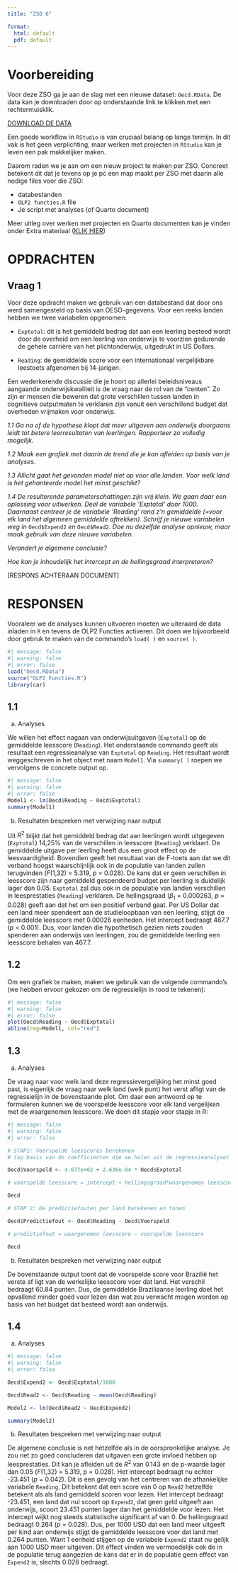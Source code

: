 ```yaml
---
title: "ZSO 6"

format: 
  html: default
  pdf: default
---
```

# Voorbereiding 

Voor deze ZSO ga je aan de slag met een nieuwe dataset: `Oecd.RData`. De data kan je downloaden door op onderstaande link te klikken met een rechtermuisklik.

[DOWNLOAD DE DATA](/ZSO/Oecd.RData)

::: callout-tip
Een goede workflow in `RStudio` is van cruciaal belang op lange termijn. In dit vak is het geen verplichting, maar werken met projecten in `RStudio` kan je leven een pak makkelijker maken.

Daarom raden we je aan om een nieuw project te maken per ZSO. Concreet betekent dit dat je tevens op je pc een map maakt per ZSO met daarin alle nodige files voor die ZSO:

-   databestanden
-   `OLP2 functies.R` file
-   Je script met analyses (of Quarto document)

Meer uitleg over werken met projecten en Quarto documenten kan je vinden onder Extra materiaal ([KLIK HIER](/Extra/Projecten.qmd))
:::

# OPDRACHTEN {.unnumbered}

## Vraag 1 {.unnumbered}

Voor deze opdracht maken we gebruik van een databestand dat door ons werd samengesteld op basis van OESO-gegevens. Voor een reeks landen hebben we twee variabelen opgenomen: 

- `Exptotal`: dit is het gemiddeld bedrag dat aan een leerling besteed wordt door de overheid om een leerling van onderwijs te voorzien gedurende de gehele carrière van het plichtonderwijs, uitgedrukt in US Dollars. 

- `Reading`: de gemiddelde score voor een internationaal vergelijkbare leestoets afgenomen bij 14-jarigen.

Een wederkerende discussie die je hoort op allerlei beleidsniveaus aangaande onderwijskwaliteit is de vraag naar de rol van de “centen”. Zo zijn er mensen die beweren dat grote verschillen tussen landen in cognitieve outputmaten te verklaren zijn vanuit een verschillend budget dat overheden vrijmaken voor onderwijs.

*1.1 Ga na of de hypothese klopt dat meer uitgaven aan onderwijs doorgaans leidt tot betere leerresultaten van leerlingen. Rapporteer zo volledig mogelijk.*

*1.2 Maak een grafiek met daarin de trend die je kan afleiden op basis van je analyses.*

*1.3 Allicht gaat het gevonden model niet op voor alle landen. Voor welk land is het gehanteerde model het minst geschikt?*

*1.4 De resulterende parameterschattingen zijn vrij klein. We gaan daar een oplossing voor uitwerken. Deel de variabele ‘Exptotal’ door 1000. Daarnaast centreer je de variabele ‘Reading’ rond z’n gemiddelde (=voor elk land het algemeen gemiddelde aftrekken). Schrijf je nieuwe variabelen weg in* `Oecd$Expend2` *en* `Oecd$Read2`. *Doe nu dezelfde analyse opnieuw, maar maak gebruik van deze nieuwe variabelen.*

*Verandert je algemene conclusie?*

*Hoe kan je inhoudelijk het intercept en de hellingsgraad interpreteren?*

[RESPONS ACHTERAAN DOCUMENT] \newpage    

# RESPONSEN {.unnumbered}

Vooraleer we de analyses kunnen uitvoeren moeten we uiteraard de data inladen in `R` en tevens de OLP2 Functies activeren. Dit doen we bijvoorbeeld door gebruk te maken van de commando's `load( )` en `source( )`.

```r
#| message: false
#| warning: false
#| error: false 
load("Oecd.RData")
source("OLP2 Functies.R")
library(car)
```


## 1.1 {.unnumbered}

a)  Analyses 

We willen het effect nagaan van onderwijsuitgaven (`Exptotal`) op de gemiddelde leesscore (`Reading`). Het onderstaande commando geeft als resultaat een regressieanalyse van `Exptotal` op `Reading`. Het resultaat wordt weggeschreven in het object met naam `Model1`. Via `summary( )` roepen we vervolgens de concrete output op.

```r
#| message: false
#| warning: false
#| error: false 
Model1 <- lm(Oecd$Reading ~ Oecd$Exptotal)
summary(Model1)
```

b)  Resultaten bespreken met verwijzing naar output 

Uit $R^2$ blijkt dat het gemiddeld bedrag dat aan leerlingen wordt uitgegeven (`Exptotal`) 14,25% van de verschillen in leesscore (`Reading`) verklaart. De gemiddelde uitgave per leerling heeft dus een groot effect op de leesvaardigheid. Bovendien geeft het resultaat van de F-toets aan dat we dit verband hoogst waarschijnlijk ook in de populatie van landen zullen terugvinden (*F*(1,32) = 5.319, *p* = 0.028). De kans dat er geen verschillen in leesscore zijn naar gemiddeld gespendeerd budget per leerling is duidelijk lager dan 0.05. `Exptotal` zal dus ook in de populatie van landen verschillen in leesprestaties (`Reading`) verklaren. De hellingsgraad ($\beta_1$ = 0.000263, *p* = 0.028) geeft aan dat het om een positief verband gaat. Per US Dollar dat een land meer spendeert aan de studieloopbaan van een leerling, stijgt de gemiddelde leesscore met 0.00026 eenheden. Het intercept bedraagt 467.7 (*p* \< 0.001). Dus, voor landen die hypothetisch gezien niets zouden spenderen aan onderwijs van leerlingen, zou de gemiddelde leerling een leesscore behalen van 467.7. \newpage    

## 1.2 {.unnumbered}

Om een grafiek te maken, maken we gebruik van de volgende commando’s (we hebben ervoor gekozen om de regressielijn in rood te tekenen):

```r
#| message: false
#| warning: false
#| error: false 
plot(Oecd$Reading ~ Oecd$Exptotal)
abline(reg=Model1, col="red")
```

## 1.3 {.unnumbered}

a)  Analyses 

De vraag naar voor welk land deze regressievergelijking het minst goed past, is eigenlijk de vraag naar welk land (welk punt) het verst afligt van de regressielijn in de bovenstaande plot. Om daar een antwoord op te formuleren kunnen we de voorspelde leesscore voor elk land vergelijken met de waargenomen leesscore. We doen dit stapje voor stapje in R:

```r
#| message: false
#| warning: false
#| error: false 

# STAP1: Voorspelde leesscores berekenen
# (op basis van de coefficienten die we halen uit de regressieanalyse)

Oecd$Voorspeld <- 4.677e+02 + 2.636e-04 * Oecd$Exptotal

# voorspelde leesscore = intercept + hellingsgraad*waargenomen leesscore

Oecd

# STAP 2: De predictiefouten per land berekenen en tonen

Oecd$Predictiefout <- Oecd$Reading - Oecd$Voorspeld

# predictiefout = waargenomen leesscore – voorspelde leesscore

Oecd

```

b)  Resultaten bespreken met verwijzing naar output 

De bovenstaande output toont dat de voorspelde score voor Brazilië het verste af ligt van de werkelijke leesscore voor dat land. Het verschil bedraagt 60.84 punten. Dus, de gemiddelde Braziliaanse leerling doet het opvallend minder goed voor lezen dan wat zou verwacht mogen worden op basis van het budget dat besteed wordt aan onderwijs.

## 1.4 {.unnumbered}

a)  Analyses

```r
#| message: false
#| warning: false
#| error: false 

Oecd$Expend2 <- Oecd$Exptotal/1000

Oecd$Read2 <- Oecd$Reading - mean(Oecd$Reading)

Model2 <- lm(Oecd$Read2 ~ Oecd$Expend2)

summary(Model2)
```

b)  Resultaten bespreken met verwijzing naar output 

De algemene conclusie is net hetzelfde als in de oorspronkelijke analyse. Je zou net zo goed concluderen dat uitgaven een grote invloed hebben op leesprestaties. Dit kan je afleiden uit de $R^2$ van 0.143 en de p-waarde lager dan 0.05 (*F*(1,32) = 5.319, p = 0.028). Het intercept bedraagt nu echter -23.451 (*p* = 0.042). Dit is een gevolg van het centreren van de afhankelijke variabele `Reading`. Dit betekent dat een score van 0 op `Read2` hetzelfde betekent als als land gemiddeld scoren voor lezen. Het intercept bedraagt -23.451, een land dat nul scoort op `Expend2`, dat geen geld uitgeeft aan onderwijs, scoort 23.451 punten lager dan het gemiddelde voor lezen. Het intercept wijkt nog steeds statistische significant af van 0. De hellingsgraad bedraagt 0.264 (*p* = 0.028). Dus, per 1000 USD dat een land meer uitgeeft per kind aan onderwijs stijgt de gemiddelde leesscore voor dat land met 0.264 punten. Want 1 eenheid stijgen op de variabele `Expend2` staat nu gelijk aan 1000 USD meer uitgeven. Dit effect vinden we vermoedelijk ook de in de populatie terug aangezien de kans dat er in de populatie geen effect van `Expend2` is, slechts 0.028 bedraagt.